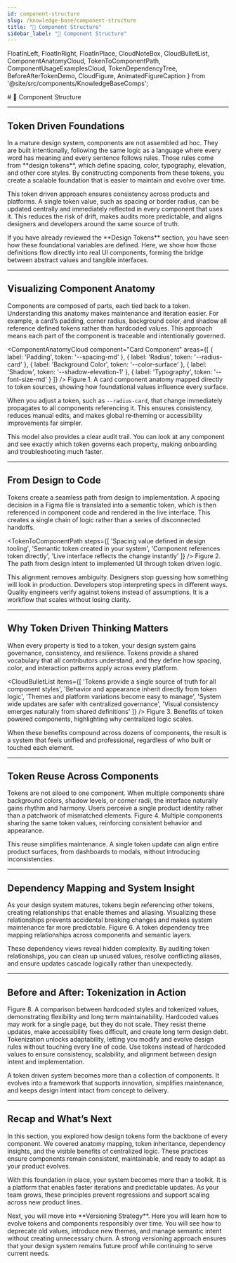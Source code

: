 ```yaml
---
id: component-structure
slug: /knowledge-base/component-structure
title: "🧱 Component Structure"
sidebar_label: "🧱 Component Structure"
---
```


  FloatInLeft,
  FloatInRight,
  FloatInPlace,
  CloudNoteBox,
  CloudBulletList,
  ComponentAnatomyCloud,
  TokenToComponentPath,
  ComponentUsageExamplesCloud,
  TokenDependencyTree,
  BeforeAfterTokenDemo,
  CloudFigure,
  AnimatedFigureCaption
} from '@site/src/components/KnowledgeBaseComps';

<FloatInPlace>
# 🧱 Component Structure
</FloatInPlace>

---

## Token Driven Foundations

<FloatInLeft>
In a mature design system, components are not assembled ad hoc. They are built intentionally, following the same logic as a language where every word has meaning and every sentence follows rules. Those rules come from **design tokens**, which define spacing, color, typography, elevation, and other core styles. By constructing components from these tokens, you create a scalable foundation that is easier to maintain and evolve over time.
</FloatInLeft>

<FloatInLeft>

This token driven approach ensures consistency across products and platforms. A single token value, such as spacing or border radius, can be updated centrally and immediately reflected in every component that uses it. This reduces the risk of drift, makes audits more predictable, and aligns designers and developers around the same source of truth.
</FloatInLeft>


<FloatInLeft>
If you have already reviewed the **Design Tokens** section, you have seen how these foundational variables are defined. Here, we show how those definitions flow directly into real UI components, forming the bridge between abstract values and tangible interfaces.
</FloatInLeft>

---

## Visualizing Component Anatomy

<FloatInLeft>
Components are composed of parts, each tied back to a token. Understanding this anatomy makes maintenance and iteration easier. For example, a card’s padding, corner radius, background color, and shadow all reference defined tokens rather than hardcoded values. This approach means each part of the component is traceable and intentionally governed.
</FloatInLeft>

<ComponentAnatomyCloud
  component="Card Component"
  areas={[
    { label: 'Padding', token: '--spacing-md' },
    { label: 'Radius', token: '--radius-card' },
    { label: 'Background Color', token: '--color-surface' },
    { label: 'Shadow', token: '--shadow-elevation-1' },
    { label: 'Typography', token: '--font-size-md' }
  ]}
/>
<AnimatedFigureCaption>
Figure 1. A card component anatomy mapped directly to token sources, showing how foundational values influence every surface.
</AnimatedFigureCaption>

<FloatInLeft>

When you adjust a token, such as <code>--radius-card</code>, that change immediately propagates to all components referencing it. This ensures consistency, reduces manual edits, and makes global re‑theming or accessibility improvements far simpler.
</FloatInLeft>


<FloatInLeft>
This model also provides a clear audit trail. You can look at any component and see exactly which token governs each property, making onboarding and troubleshooting much faster.
</FloatInLeft>

---

## From Design to Code

<FloatInLeft>

Tokens create a seamless path from design to implementation. A spacing decision in a Figma file is translated into a semantic token, which is then referenced in component code and rendered in the live interface. This creates a single chain of logic rather than a series of disconnected handoffs.
</FloatInLeft>


<TokenToComponentPath
  steps={[
    'Spacing value defined in design tooling',
    'Semantic token created in your system',
    'Component references token directly',
    'Live interface reflects the change instantly'
  ]}
/>
<AnimatedFigureCaption>
Figure 2. The path from design intent to implemented UI through token driven logic.
</AnimatedFigureCaption>

<FloatInLeft>
This alignment removes ambiguity. Designers stop guessing how something will look in production. Developers stop interpreting specs in different ways. Quality engineers verify against tokens instead of assumptions. It is a workflow that scales without losing clarity.
</FloatInLeft>

---

## Why Token Driven Thinking Matters

<FloatInLeft>

When every property is tied to a token, your design system gains governance, consistency, and resilience. Tokens provide a shared vocabulary that all contributors understand, and they define how spacing, color, and interaction patterns apply across every platform.
</FloatInLeft>


<CloudBulletList
  items={[
    'Tokens provide a single source of truth for all component styles',
    'Behavior and appearance inherit directly from token logic',
    'Themes and platform variations become easy to manage',
    'System wide updates are safer with centralized governance',
    'Visual consistency emerges naturally from shared definitions'
  ]}
/>
<AnimatedFigureCaption>
Figure 3. Benefits of token powered components, highlighting why centralized logic scales.
</AnimatedFigureCaption>

<FloatInLeft>
When these benefits compound across dozens of components, the result is a system that feels unified and professional, regardless of who built or touched each element.
</FloatInLeft>

---

## Token Reuse Across Components

<FloatInLeft>
Tokens are not siloed to one component. When multiple components share background colors, shadow levels, or corner radii, the interface naturally gains rhythm and harmony. Users perceive a single product identity rather than a patchwork of mismatched elements.
</FloatInLeft>

<ComponentUsageExamplesCloud />
<AnimatedFigureCaption>
Figure 4. Multiple components sharing the same token values, reinforcing consistent behavior and appearance.
</AnimatedFigureCaption>

<CloudFigure
  imageSrc="/cumulus-ui-library/img/component-stack-diagram.png"
  caption="Figure 5. Token reuse across layers creates a consistent visual stack across product views."
/>

<FloatInLeft>

This reuse simplifies maintenance. A single token update can align entire product surfaces, from dashboards to modals, without introducing inconsistencies.
</FloatInLeft>


---

## Dependency Mapping and System Insight

<FloatInLeft>
As your design system matures, tokens begin referencing other tokens, creating relationships that enable themes and aliasing. Visualizing these relationships prevents accidental breaking changes and makes system maintenance far more predictable.
</FloatInLeft>

<TokenDependencyTree />
<AnimatedFigureCaption>
Figure 6. A token dependency tree mapping relationships across components and semantic layers.
</AnimatedFigureCaption>

<CloudFigure
  imageSrc="/cumulus-ui-library/img/token-alias-explainer.png"
  caption="Figure 7. How token aliases resolve across themes and component layers."
/>

<FloatInLeft>

These dependency views reveal hidden complexity. By auditing token relationships, you can clean up unused values, resolve conflicting aliases, and ensure updates cascade logically rather than unexpectedly.
</FloatInLeft>


---

## Before and After: Tokenization in Action

<BeforeAfterTokenDemo />
<AnimatedFigureCaption>
Figure 8. A comparison between hardcoded styles and tokenized values, demonstrating flexibility and long term maintainability.
</AnimatedFigureCaption>

<FloatInLeft>
Hardcoded values may work for a single page, but they do not scale. They resist theme updates, make accessibility fixes difficult, and create long term design debt. Tokenization unlocks adaptability, letting you modify and evolve design rules without touching every line of code.
</FloatInLeft>

<CloudNoteBox>
Use tokens instead of hardcoded values to ensure consistency, scalability, and alignment between design intent and implementation.
</CloudNoteBox>

<FloatInLeft>

A token driven system becomes more than a collection of components. It evolves into a framework that supports innovation, simplifies maintenance, and keeps design intent intact from concept to delivery.
</FloatInLeft>


<CloudFigure
  imageSrc="/cumulus-ui-library/img/design-system-os-analogy.png"
  caption="Figure 9. A design system that functions like an operating system, coordinating logic, presentation, and structure across your UI."
/>

---

## Recap and What’s Next

<FloatInLeft>
In this section, you explored how design tokens form the backbone of every component. We covered anatomy mapping, token inheritance, dependency insights, and the visible benefits of centralized logic. These practices ensure components remain consistent, maintainable, and ready to adapt as your product evolves.
</FloatInLeft>

<FloatInLeft>

With this foundation in place, your system becomes more than a toolkit. It is a platform that enables faster iterations and predictable updates. As your team grows, these principles prevent regressions and support scaling across new product lines.
</FloatInLeft>


<FloatInLeft>
Next, you will move into **Versioning Strategy**. Here you will learn how to evolve tokens and components responsibly over time. You will see how to deprecate old values, introduce new themes, and manage semantic intent without creating unnecessary churn. A strong versioning approach ensures that your design system remains future proof while continuing to serve current needs.
</FloatInLeft>
